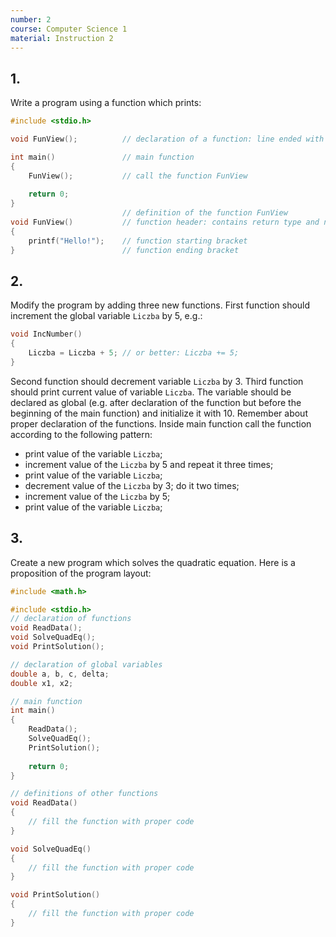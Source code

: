 ```yaml
---
number: 2
course: Computer Science 1
material: Instruction 2
---
```


## 1.
Write a program using a function which prints:
```c++
#include <stdio.h>

void FunView();          // declaration of a function: line ended with semicolon!

int main()               // main function
{
    FunView();           // call the function FunView
    
    return 0;
}
                         // definition of the function FunView
void FunView()           // function header: contains return type and name
{
    printf("Hello!");    // function starting bracket
}                        // function ending bracket
```

## 2.
Modify the program by adding three new functions.
First function should increment the global variable `Liczba` by $5$, e.g.:
```c++
void IncNumber()
{
    Liczba = Liczba + 5; // or better: Liczba += 5;
}
```
Second function should decrement variable `Liczba` by 3.
Third function should print current value of variable `Liczba`.
The variable should be declared as global (e.g. after declaration of the function but before the beginning of the main function) and initialize it with $10$.
Remember about proper declaration of the functions.
Inside main function call the function according to the following pattern:

- print value of the variable `Liczba`;
- increment value of the `Liczba` by 5 and repeat it three times;
- print value of the variable `Liczba`;
- decrement value of the `Liczba` by 3; do it two times;
- increment value of the `Liczba` by 5;
- print value of the variable `Liczba`;

## 3.
Create a new program which solves the quadratic equation.
Here is a proposition of the program layout:
```c++
#include <math.h>

#include <stdio.h>
// declaration of functions
void ReadData();
void SolveQuadEq();
void PrintSolution();

// declaration of global variables
double a, b, c, delta;
double x1, x2;

// main function
int main()
{
    ReadData();
    SolveQuadEq();
    PrintSolution();
  
    return 0;
}

// definitions of other functions
void ReadData()
{
    // fill the function with proper code
}

void SolveQuadEq()
{
    // fill the function with proper code
}

void PrintSolution()
{
    // fill the function with proper code
}
```

